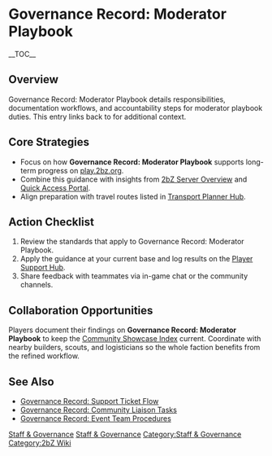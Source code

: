 {{Short description|Governance Record: Moderator Playbook details responsibilities, documentation workflows, and accountability steps for moderator playbook duties}}
= Governance Record: Moderator Playbook =
{{2bZ Navbox}}
__TOC__

== Overview ==
Governance Record: Moderator Playbook details responsibilities, documentation workflows,
and accountability steps for moderator playbook duties. This entry links back to
[[Category:Staff & Governance|Staff & Governance]] for additional context.

== Core Strategies ==
* Focus on how '''Governance Record: Moderator Playbook''' supports long-term progress on [[play.2bz.org]].
* Combine this guidance with insights from [[2bZ Server Overview]] and [[Quick Access Portal]].
* Align preparation with travel routes listed in [[Transport Planner Hub]].

== Action Checklist ==
# Review the [[Category:Staff & Governance|Staff & Governance]] standards that apply to Governance Record: Moderator Playbook.
# Apply the guidance at your current base and log results on the [[Player Support Hub]].
# Share feedback with teammates via in-game chat or the community channels.

== Collaboration Opportunities ==
Players document their findings on '''Governance Record: Moderator Playbook''' to keep the
[[Community Showcase Index]] current. Coordinate with nearby builders, scouts, and
logisticians so the whole faction benefits from the refined workflow.

== See Also ==
* [[Governance Record: Support Ticket Flow]]
* [[Governance Record: Community Liaison Tasks]]
* [[Governance Record: Event Team Procedures]]

[[Category:Staff & Governance]]
[[Category:2bZ Wiki]]

